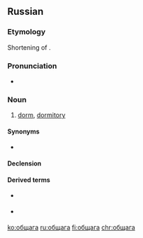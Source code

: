 ==Russian==

===Etymology===
Shortening of {{term|общежи́тие||lang=ru}}.

===Pronunciation===
* {{IPA|/ɐpˈɕːæɡə/|lang=ru}}

===Noun===
{{ru-noun|обща́га|f-in|обща́ги|обща́ги}}

# {{context|colloquial|slang|lang=ru}} [[dorm]], [[dormitory]]

====Synonyms====
* {{l|ru|общежитие}}

====Declension====
{{ru-noun-table|обща́га}}

====Derived terms====
* {{l|ru|общажник}} {{pos n}}
* {{l|ru|общажный}} {{pos a}}

[[ko:общага]]
[[ru:общага]]
[[fi:общага]]
[[chr:общага]]